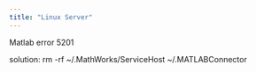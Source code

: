 ```yaml
---
title: "Linux Server"
---
```


Matlab error 5201

solution: rm -rf ~/.MathWorks/ServiceHost ~/.MATLABConnector 

